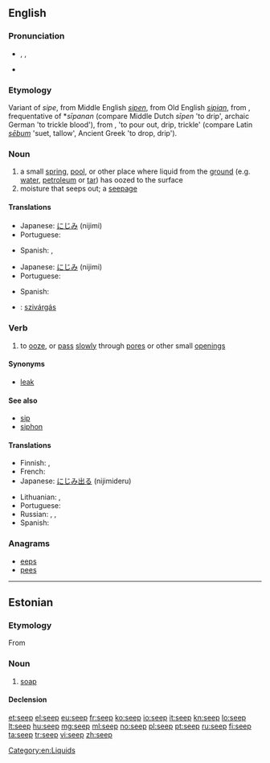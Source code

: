 ==English==
{{wikipedia}}

===Pronunciation===
* {{enPR|sēp}}, {{IPA|/siːp/}}, {{X-SAMPA|/si:p/}}
* {{rhymes|iːp}}

===Etymology===
Variant of ''sipe'', from Middle English ''[[sipen]]'', from Old English ''[[sipian]]'', from {{etyl|gem-pro|en}} {{recons|sīpōnan|lang=gem-pro}}, frequentative of *''sīpanan'' (compare Middle Dutch ''sīpen'' 'to drip', archaic German {{term|seifen}} 'to trickle blood'), from {{etyl|ine-pro|en}} {{recons|seib|lang=ine-pro}}, {{recons|sib-|lang=ine-pro}} 'to pour out, drip, trickle' (compare Latin ''[[sebum#Latin|sēbum]]'' 'suet, tallow', Ancient Greek {{term|εἴβω|lang=grc|tr=eíbō}} 'to drop, drip').

===Noun===
{{en-noun}}

# a small [[spring]], [[pool]], or other place where liquid from the [[ground]] (e.g. [[water]], [[petroleum]] or [[tar]]) has oozed to the surface
# moisture that seeps out; a [[seepage]]

====Translations====
{{trans-top|a place where water seeps out of the ground}}
* Japanese: [[にじみ]] (nijimi)
* Portuguese: {{t+|pt|jazida|f}}
{{trans-mid}}
* Spanish: {{t+|es|fuente|f}}, {{t|es|emanación|f}}
{{trans-bottom}}

{{trans-top|a seepage}}
* Japanese: [[にじみ]] (nijimi)
* Portuguese: {{t-|pt|infiltração|f}}
{{trans-mid}}
* Spanish: {{t-|es|filtración}}
{{trans-bottom}}

{{checktrans}}
* {{ttbc|hu}}: [[szivárgás]]

===Verb===
{{en-verb}}

# to [[ooze]], or [[pass]] [[slowly]] through [[pore]]s or other small [[opening]]s

====Synonyms====
* [[leak]]

====See also====
* [[sip]]
* [[siphon]]

====Translations====
{{trans-top|to ooze through pores}}
* Finnish: {{t-|fi|tihkua}}, {{t+|fi|vuotaa}}
* French: {{t+|fr|s'infiltrer}} {{t+|fr|suinter}}
* Japanese: [[にじみ出る]] (nijimideru)
{{trans-mid}}
* Lithuanian: {{t-|lt|sunktis|xs=Lithuanian}}, {{t-|lt|skverbtis|xs=Lithuanian}}
* Portuguese: {{t+|pt|escoar}}
* Russian: {{t|ru|сочиться|sc=Cyrl|tr=sočít'sja|alt=сочи́ться}} {{pf.}}, {{t|ru|просачиваться|sc=Cyrl|tr=prosáčivat'sja|alt=проса́чиваться}} {{impf}}, {{t|ru|просочиться|sc=Cyrl|tr=prosočít'sja|alt=просочи́ться}} {{pf.}}
* Spanish: {{t-|es|filtrar}}
{{trans-bottom}}

===Anagrams===
* [[eeps#English|eeps]]
* [[pees#English|pees]]

[[Category:en:Liquids]]

----

==Estonian==

===Etymology===
From {{etyl|de|et}} {{term|Seife|lang=de}}

===Noun===
{{et-noun}}

# [[soap]]

====Declension====
{{rfinfl|lang=et|type=declension}}

[[et:seep]]
[[el:seep]]
[[eu:seep]]
[[fr:seep]]
[[ko:seep]]
[[io:seep]]
[[it:seep]]
[[kn:seep]]
[[lo:seep]]
[[lt:seep]]
[[hu:seep]]
[[mg:seep]]
[[ml:seep]]
[[no:seep]]
[[pl:seep]]
[[pt:seep]]
[[ru:seep]]
[[fi:seep]]
[[ta:seep]]
[[tr:seep]]
[[vi:seep]]
[[zh:seep]]